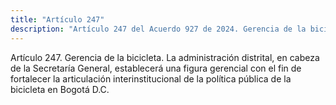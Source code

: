 ```yaml
---
title: "Artículo 247"
description: "Artículo 247 del Acuerdo 927 de 2024. Gerencia de la bicicleta."
---
```


Artículo 247. Gerencia de la bicicleta. La administración distrital, en cabeza de la Secretaría General, establecerá una figura gerencial con el fin de fortalecer la articulación interinstitucional de la política pública de la bicicleta en Bogotá D.C.